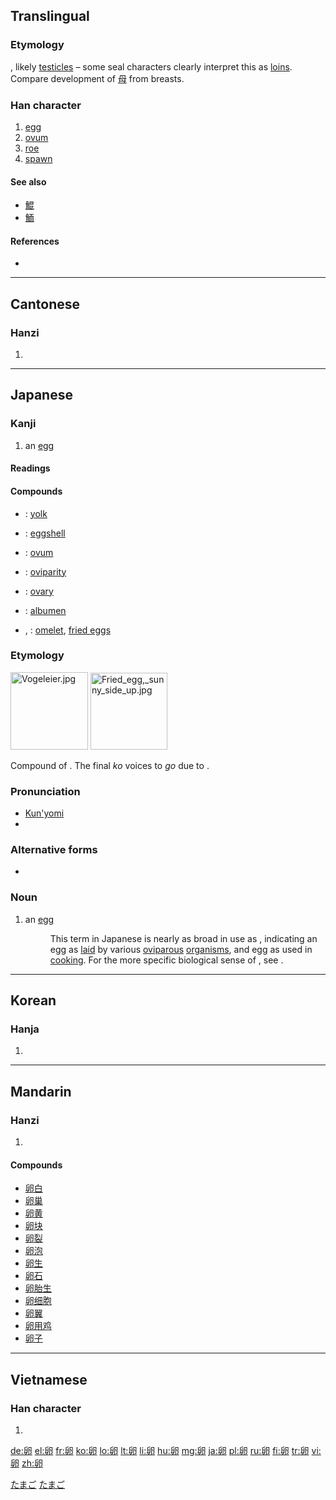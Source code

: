 {{also|卯|卬}}
==Translingual==

===Etymology===
{{liushu|i}}, likely [[testicle]]s – some seal characters clearly interpret this as [[loins]]. Compare development of [[母]] from breasts.

===Han character===
{{Han char|rn=26|rad=卩|as=05|sn=7|four=7772<sub>0</sub>|canj=竹竹尸中戈 (HHSLI)}}

# [[egg]]
# [[ovum]]
# [[roe]]
# [[spawn]]

====See also====
* [[鯤]]
* [[鮞]]

====References====
* {{Han ref|kx=0159.200|dkj=02857|dj=0365.010|hdz=10313.040|uh=5375|ud=21365|bh=A75A|bd=42842}}

----

==Cantonese==

===Hanzi===
{{yue-hanzi|jyut=|y=leun5}}

# {{defn|lang=yue|sort=卩05}}

----

==Japanese==
{{wikipedia|lang=ja}}
{{wikipedia|Egg}}

===Kanji===
{{ja-kanji|grade=6|rs=卩05}}

# an [[egg]]

====Readings====
{{ja-readings
|on=[[らん]] (ran)
|kun=[[たまご]] (tamago)
}}

====Compounds====
* {{l|ja|卵黄|tr=[[らんおう]], ''[[ran'ō]]''}}: [[yolk]]
* {{l|ja|卵殻|tr=[[らんかく]], ''[[rankaku]]''}}: [[eggshell]]
* {{l|ja|卵子|tr=[[らんし]], ''[[ranshi]]''}}: [[ovum]]
* {{l|ja|卵生|tr=[[らんせい]], ''[[ransei]]''}}: [[oviparity]]
* {{l|ja|卵巣|tr=[[らんそう]], ''[[ransō]]''}}: [[ovary]]
* {{l|ja|卵白|tr=[[らんぱく]], ''[[ranpaku]]''}}: [[albumen]]
* {{l|ja|卵焼}}, {{l|ja|卵焼き|tr=[[たまごやき]], ''[[tamagoyaki]]''}}: [[omelet]], [[fried eggs]]

===Etymology===
<div class="thumb tright">
  <div class="thumbinner" style="width: 252px;">[[File:Vogeleier.jpg|124px]] [[File:Fried_egg,_sunny_side_up.jpg|123px]] <div class="thumbcaption">{{Jpan|玉子}}</div></div></div>
Compound of {{compound|lang=ja|sort=たまご|玉|tr1=tama|t1=ball|子|tr2=ko|t2=child, small thing}}.  The final ''ko'' voices to ''go'' due to {{rendaku|たまご}}.

===Pronunciation===
* [[訓読み|Kun'yomi]]
* {{IPA|lang=ja|/ta.ma.go/|[tämägo̞]|[tämäŋo̞]}}

===Alternative forms===
* {{l|ja|玉子}}

===Noun===
{{ja-noun|k|hira=たまご|rom=tamago}}

# an [[egg]]
#: This term in Japanese is nearly as broad in use as {{etyl|en|-}} {{term|lang=en|egg}}, indicating an egg as [[lay|laid]] by various [[oviparous]] [[organism]]s, and egg as used in [[cooking]].  For the more specific biological sense of {{term|lang=en|ovum}}, see {{l|ja|卵子|tr=''ranshi''}}.

[[Category:ja:Eggs|たまご]]
[[Category:ja:Foods|たまご]]

----

==Korean==

===Hanja===
{{ko-hanja|hangeul=란|rv=ran|mr=ran}}

# {{defn|lang=ko|sort=卩05}}

----

==Mandarin==

===Hanzi===
{{cmn-hanzi|pin=[[luǎn]] ([[luan3]])|wg=luan<sup>3</sup>}}

# {{defn|lang=cmn|sort=卩05}}

====Compounds====
* [[卵白]]
* [[卵巢]]
* [[卵黄]]
* [[卵块]]
* [[卵裂]]
* [[卵泡]]
* [[卵生]]
* [[卵石]]
* [[卵胎生]]
* [[卵细胞]]
* [[卵翼]]
* [[卵用鸡]]
* [[卵子]]

----

==Vietnamese==

===Han character===
{{vi-hantu|[[noãn]]|rs=卩05}}

# {{defn|lang=vi|sort=卩05}}

[[de:卵]]
[[el:卵]]
[[fr:卵]]
[[ko:卵]]
[[lo:卵]]
[[lt:卵]]
[[li:卵]]
[[hu:卵]]
[[mg:卵]]
[[ja:卵]]
[[pl:卵]]
[[ru:卵]]
[[fi:卵]]
[[tr:卵]]
[[vi:卵]]
[[zh:卵]]